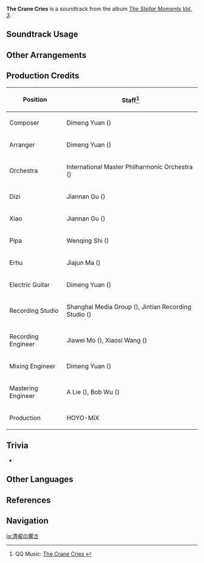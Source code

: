 {{Soundtrack Infobox
|image          = The Stellar Moments Vol. 3.png
|album          = The Stellar Moments Vol. 3
|disc           = 
|number         = 06
|featured       =
|featured2      =
|featured3      =
|featured_disc  =
|featured_disc2 =
|featured_disc3 =
|youtube_id     = vNMNGwbXajE
|spotify_id     = 10CEeUwA32ncqXH8ZXoqD0
|previous       = Days Free of Anguish
|next           = Chapter of a New Era
}}
'''The Crane Cries''' is a soundtrack from the album ''[[The Stellar Moments Vol. 3]]''.

==Soundtrack Usage==
{{Soundtrack Usage
|mediaoriginal = Character Demo;;Shenhe
|quest     = 
|location  = 
|domain    = 
|eventgameplay = Paimon's Starlight Expedition//snippet after guessing minigame
}}

==Other Arrangements==
{{Files by Category Gallery|Media Using an Unreleased Arrangement of The Crane Cries Soundtrack}}

==Production Credits==
{| class="wikitable"
! Position
! Staff<ref>QQ Music: [https://y.qq.com/n/ryqq/songDetail/003AVtyH2TFaQu The Crane Cries {{zh|鹤鸣清唳}}]</ref>
|-
! Composer
| Dimeng Yuan ({{zh|苑迪萌}})
|-
! Arranger
| Dimeng Yuan ({{zh|苑迪萌}})
|-
! Orchestra
| International Master Philharmonic Orchestra ({{zh|国际首席爱乐乐团}})
|-
! Dizi
| Jiannan Gu ({{zh|顾剑楠}})
|-
! Xiao
| Jiannan Gu ({{zh|顾剑楠}})
|-
! Pipa
| Wenqing Shi ({{zh|施文卿}})
|-
! Erhu
| Jiajun Ma ({{zh|马稼骏}})
|-
! Electric Guitar
| Dimeng Yuan ({{zh|苑迪萌}})
|-
! Recording Studio
| Shanghai Media Group ({{zh|上海广播大厦}}), Jintian Recording Studio ({{zh|金田录音棚}})
|-
! Recording Engineer
| Jiawei Mo ({{zh|莫家伟}}), Xiaosi Wang ({{zh|王小四}})
|-
! Mixing Engineer
| Dimeng Yuan ({{zh|苑迪萌}})
|-
! Mastering Engineer
| A Lie ({{zh|阿烈}}), Bob Wu ({{zh|吴身宝}})
|-
! Production
| HOYO-MiX
|}

==Trivia==
* {{Transclude|Bravery and Tenderness|ShenheLeitmotif|section=1}}

==Other Languages==
{{Other Languages
|en       = The Crane Cries
|zhs      = 鹤鸣清唳
|zhs_rm   = Hèmíng Qīnglì
|zht      = 鶴鳴清唳
|zht_rm   = Hèmíng Qīnglì
|zh_tl    = The Crane's Clear Cries
|ja       = 清唳の響き
|ja_rm    = Seirei no Hibiki{{Assumed}}
|ja_tl    = Echo of the Crane’s Clear Cry
}}

==References==
{{Reflist}}

==Navigation==
{{Soundtrack Navbox|The Stellar Moments}}

[[ja:清唳の響き]]